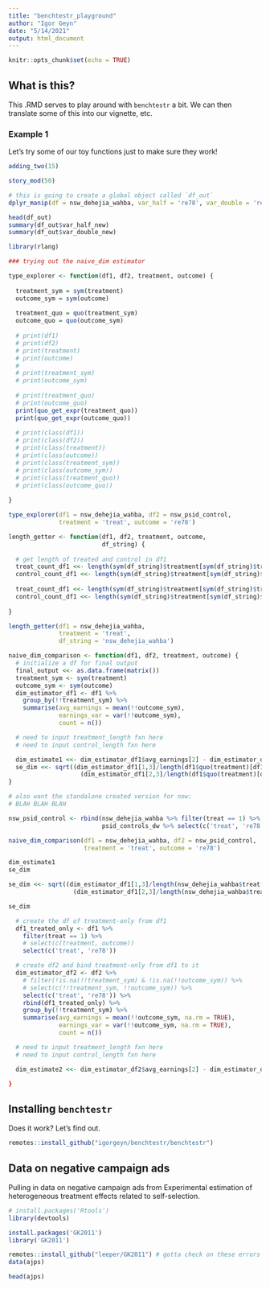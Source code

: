 ```yaml
---
title: "benchtestr_playground"
author: "Igor Geyn"
date: "5/14/2021"
output: html_document
---
```


```r
knitr::opts_chunk$set(echo = TRUE)
```

## What is this?

This .RMD serves to play around with `benchtestr` a bit. We can then translate some of this into our vignette, etc.

### Example 1

Let's try some of our toy functions just to make sure they work!

```r

adding_two(15)

story_mod(50)

# this is going to create a global object called `df_out`
dplyr_manip(df = nsw_dehejia_wahba, var_half = 're78', var_double = 're74')

head(df_out)
summary(df_out$var_half_new)
summary(df_out$var_double_new)

```

```r

library(rlang)

### trying out the naive_dim estimator

type_explorer <- function(df1, df2, treatment, outcome) {
  
  treatment_sym = sym(treatment)
  outcome_sym = sym(outcome)
  
  treatment_quo = quo(treatment_sym)
  outcome_quo = quo(outcome_sym)
  
  # print(df1)
  # print(df2)
  # print(treatment)
  # print(outcome)
  # 
  # print(treatment_sym)
  # print(outcome_sym)
  
  # print(treatment_quo)
  # print(outcome_quo)
  print(quo_get_expr(treatment_quo))
  print(quo_get_expr(outcome_quo))
  
  # print(class(df1))
  # print(class(df2))
  # print(class(treatment))
  # print(class(outcome))
  # print(class(treatment_sym))
  # print(class(outcome_sym))
  # print(class(treatment_quo))
  # print(class(outcome_quo))
  
}

type_explorer(df1 = nsw_dehejia_wahba, df2 = nsw_psid_control,
              treatment = 'treat', outcome = 're78')

length_getter <- function(df1, df2, treatment, outcome,
                          df_string) {
  
  # get length of treated and control in df1
  treat_count_df1 <<- length(sym(df_string)$treatment[sym(df_string)$treatment == 1])
  control_count_df1 <<- length(sym(df_string)$treatment[sym(df_string)$treatment == 0])
  
  treat_count_df1 <<- length(sym(df_string)$treatment[sym(df_string)$treatment == 1])
  control_count_df1 <<- length(sym(df_string)$treatment[sym(df_string)$treatment == 0])
  
}

length_getter(df1 = nsw_dehejia_wahba, 
              treatment = 'treat',
              df_string = 'nsw_dehejia_wahba')

naive_dim_comparison <- function(df1, df2, treatment, outcome) {
  # initialize a df for final output
  final_output <<- as.data.frame(matrix())
  treatment_sym <- sym(treatment)
  outcome_sym <- sym(outcome)
  dim_estimator_df1 <- df1 %>%
    group_by(!!treatment_sym) %>%
    summarise(avg_earnings = mean(!!outcome_sym),
              earnings_var = var(!!outcome_sym),
              count = n())

  # need to input treatment_length fxn here
  # need to input control_length fxn here

  dim_estimate1 <<- dim_estimator_df1$avg_earnings[2] - dim_estimator_df1$avg_earnings[1]
  se_dim <<- sqrt((dim_estimator_df1[1,3]/length(df1$quo(treatment)[df1$quo(treatment) == 1])) +
                    (dim_estimator_df1[2,3]/length(df1$quo(treatment)[df1$quo(treatment) == 0])))
}

# also want the standalone created version for now:
# BLAH BLAH BLAH

nsw_psid_control <- rbind(nsw_dehejia_wahba %>% filter(treat == 1) %>% select(c('treat', 're78')), 
                          psid_controls_dw %>% select(c('treat', 're78')))

naive_dim_comparison(df1 = nsw_dehejia_wahba, df2 = nsw_psid_control, 
                     treatment = 'treat', outcome = 're78')

dim_estimate1
se_dim

```

```r

se_dim <<- sqrt((dim_estimator_df1[1,3]/length(nsw_dehejia_wahba$treat[nsw_dehejia_wahba$treat == 1])) +
                  (dim_estimator_df1[2,3]/length(nsw_dehejia_wahba$treat[nsw_dehejia_wahba$treat == 0])))

se_dim
```


```r
  # create the df of treatment-only from df1
  df1_treated_only <- df1 %>%
    filter(treat == 1) %>%
    # select(c(treatment, outcome))
    select(c('treat', 're78'))

  # create df2 and bind treatment-only from df1 to it
  dim_estimator_df2 <- df2 %>%
    # filter(!is.na(!!treatment_sym) & !is.na(!!outcome_sym)) %>%
    # select(c(!!treatment_sym, !!outcome_sym)) %>%
    select(c('treat', 're78')) %>%
    rbind(df1_treated_only) %>%
    group_by(!!treatment_sym) %>%
    summarise(avg_earnings = mean(!!outcome_sym, na.rm = TRUE),
              earnings_var = var(!!outcome_sym, na.rm = TRUE),
              count = n())

  # need to input treatment_length fxn here
  # need to input control_length fxn here

  dim_estimate2 <<- dim_estimator_df2$avg_earnings[2] - dim_estimator_df2$avg_earnings[1]

}

```

## Installing `benchtestr`

Does it work? Let's find out.

```r

remotes::install_github("igorgeyn/benchtestr/benchtestr")

```


## Data on negative campaign ads

Pulling in data on negative campaign ads from Experimental estimation of heterogeneous treatment effects related to self-selection.

```r

# install.packages('Rtools')
library(devtools)

install.packages('GK2011')
library('GK2011')

remotes::install_github("leeper/GK2011") # gotta check on these errors at some point
data(ajps)

head(ajps)

```


